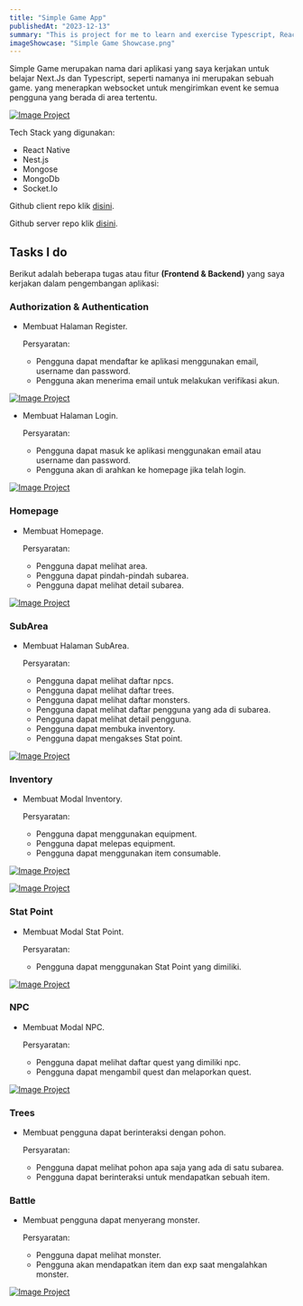 ```yaml
---
title: "Simple Game App"
publishedAt: "2023-12-13"
summary: "This is project for me to learn and exercise Typescript, React Native and Nest.js"
imageShowcase: "Simple Game Showcase.png"
---
```


Simple Game merupakan nama dari aplikasi yang saya kerjakan untuk belajar Next.Js dan Typescript, seperti namanya
ini merupakan sebuah game. yang menerapkan websocket untuk mengirimkan event ke semua pengguna yang berada di area tertentu.

[![Image Project](/image-showcase/Simple%20Game%20Showcase.png)](/image-showcase/Simple%20Game%20Showcase.png)

Tech Stack yang digunakan:

- React Native
- Nest.js
- Mongose
- MongoDb
- Socket.Io

Github client repo klik [disini](https://github.com/marsmallowz/SimpleGame).

Github server repo klik [disini](https://github.com/marsmallowz/simple-game-api).

## Tasks I do

Berikut adalah beberapa tugas atau fitur **(Frontend & Backend)** yang saya kerjakan dalam pengembangan aplikasi:

### Authorization & Authentication

- Membuat Halaman Register.

  Persyaratan:

  - Pengguna dapat mendaftar ke aplikasi menggunakan email, username dan password.
  - Pengguna akan menerima email untuk melakukan verifikasi akun.

[![Image Project](/simple-game-screenshot/sign-up.png)](/simple-game-screenshot/sign-up.png)

- Membuat Halaman Login.

  Persyaratan:

  - Pengguna dapat masuk ke aplikasi menggunakan email atau username dan password.
  - Pengguna akan di arahkan ke homepage jika telah login.

[![Image Project](/simple-game-screenshot/sign-in.png)](/simple-game-screenshot/sign-in.png)

### Homepage

- Membuat Homepage.

  Persyaratan:

  - Pengguna dapat melihat area.
  - Pengguna dapat pindah-pindah subarea.
  - Pengguna dapat melihat detail subarea.

[![Image Project](/simple-game-screenshot/homepage.png)](/simple-game-screenshot/homepage.png)

### SubArea

- Membuat Halaman SubArea.

  Persyaratan:

  - Pengguna dapat melihat daftar npcs.
  - Pengguna dapat melihat daftar trees.
  - Pengguna dapat melihat daftar monsters.
  - Pengguna dapat melihat daftar pengguna yang ada di subarea.
  - Pengguna dapat melihat detail pengguna.
  - Pengguna dapat membuka inventory.
  - Pengguna dapat mengakses Stat point.

[![Image Project](/simple-game-screenshot/subarea.png)](/simple-game-screenshot/subarea.png)

### Inventory

- Membuat Modal Inventory.

  Persyaratan:

  - Pengguna dapat menggunakan equipment.
  - Pengguna dapat melepas equipment.
  - Pengguna dapat menggunakan item consumable.

[![Image Project](/simple-game-screenshot/inventory.png)](/simple-game-screenshot/inventory.png)

[![Image Project](/simple-game-screenshot/equipment.png)](/simple-game-screenshot/equipment.png)

### Stat Point

- Membuat Modal Stat Point.

  Persyaratan:

  - Pengguna dapat menggunakan Stat Point yang dimiliki.

[![Image Project](/simple-game-screenshot/stat-point.png)](/simple-game-screenshot/stat-point.png)

### NPC

- Membuat Modal NPC.

  Persyaratan:

  - Pengguna dapat melihat daftar quest yang dimiliki npc.
  - Pengguna dapat mengambil quest dan melaporkan quest.

[![Image Project](/simple-game-screenshot/npc.png)](/simple-game-screenshot/npc.png)

### Trees

- Membuat pengguna dapat berinteraksi dengan pohon.

  Persyaratan:

  - Pengguna dapat melihat pohon apa saja yang ada di satu subarea.
  - Pengguna dapat berinteraksi untuk mendapatkan sebuah item.

### Battle

- Membuat pengguna dapat menyerang monster.

  Persyaratan:

  - Pengguna dapat melihat monster.
  - Pengguna akan mendapatkan item dan exp saat mengalahkan monster.

[![Image Project](/simple-game-screenshot/battle.png)](/simple-game-screenshot/battle.png)
